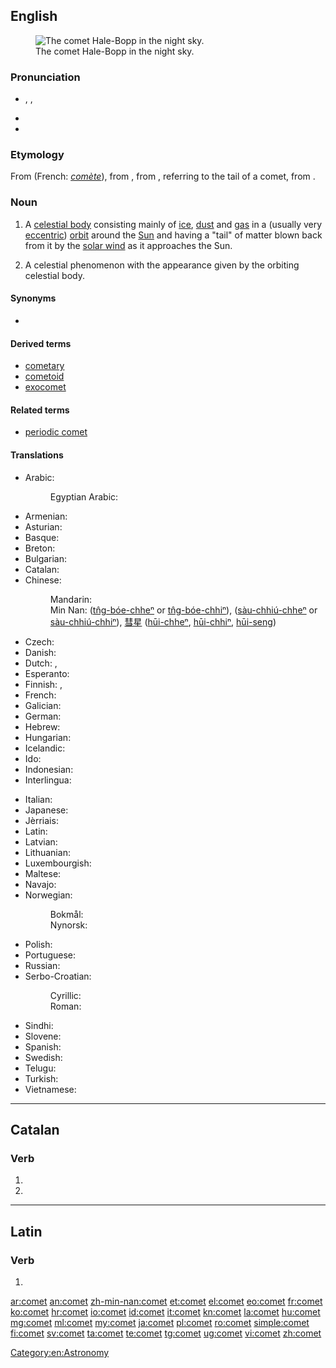 ==English==
{{wikipedia}}
[[Image:Comet-Hale-Bopp-29-03-1997 hires adj.jpg|thumb|right|The comet Hale-Bopp in the night sky.]]

===Pronunciation===
* {{enPR|kŏm'ət}}, {{IPA|/ˈkɒmət/}}, {{X-SAMPA|/"kQm@t/}}
* {{audio|en-us-comet.ogg|Audio (US)}}
* {{rhymes|ɒmɪt}}

===Etymology===
From {{etyl|fro|en}} {{term|comete|lang=fro}} (French: ''[[comète]]''), from {{etyl|la|en}} {{term|cometes|lang=la}}, from {{etyl|grc|en}} {{term|κομήτης||longhaired|sc=polytonic|tr=komētēs|lang=grc}}, referring to the tail of a comet, from {{term|κόμη||hair|sc=polytonic|tr=komē|lang=grc}}.

===Noun===
{{en-noun}}

# {{context|astronomy|lang=en}} A [[celestial body]] consisting mainly of [[ice]], [[dust]] and [[gas]] in a (usually very [[eccentric]]) [[orbit]] around the [[Sun]] and having a "tail" of matter blown back from it by the [[solar wind]] as it approaches the Sun.
# A celestial phenomenon with the appearance given by the orbiting celestial body.

====Synonyms====
* {{l|en|faxed star}}

====Derived terms====
* [[cometary]]
* [[cometoid]]
* [[exocomet]]

====Related terms====
* [[periodic comet]]

====Translations====
{{trans-top|a celestial body, generally with a tail}}
* Arabic: {{t|ar|مذنب|m|tr=muðánnab}}
*: Egyptian Arabic: {{t|arz|مذنب|m|tr=muzanab|sc=Arab}}
* Armenian: {{t|hy|գիսաստղ|tr=gisastġ}}
* Asturian: {{t|ast|cometa|m}}
* Basque: {{t+|eu|kometa}}
* Breton: {{t|br|steredenn-lostek|f}}
* Bulgarian: {{t|bg|комета|f|tr=kométa}}
* Catalan: {{t|ca|cometa|m}}
* Chinese:
*: Mandarin: {{t+|cmn|彗星|tr=huìxīng|sc=Hani}}
*: Min Nan: {{zh-ts|[[長尾星]]|[[长尾星]]}} ([[tn̂g-bóe-chheⁿ]] or [[tn̂g-bóe-chhiⁿ]]), {{zh-ts|[[掃帚星]]|[[扫帚星]]}} ([[sàu-chhiú-chheⁿ]] or [[sàu-chhiú-chhiⁿ]]), [[彗星]] ([[hūi-chheⁿ]], [[hūi-chhiⁿ]], [[hūi-seng]])
* Czech: {{t+|cs|kometa|f}}
* Danish: {{t+|da|komet|c}}
* Dutch: {{t+|nl|komeet|m}}, {{t+|nl|staartster|f}}
* Esperanto: {{t|eo|kometo}}
* Finnish: {{t+|fi|komeetta}} {{qualifier|scientific}}, {{t+|fi|pyrstötähti}} {{qualifier|old, colloquial}}
* French: {{t+|fr|comète|f}}
* Galician: {{t+|gl|cometa|m}}
* German: {{t+|de|Komet|m}}
* Hebrew: {{t|he|שביט|tr=shavyt'|m}}
* Hungarian: {{t+|hu|üstökös}}
* Icelandic: {{t+|is|halastjarna|f}}
* Ido: {{t+|io|kometo}}
* Indonesian: {{t+|id|komet}}
* Interlingua: {{t|ia|cometa}}
{{trans-mid}}
* Italian: {{t+|it|cometa|f}}
* Japanese: {{t+|ja|彗星|tr=すいせい, suisei}}
* Jèrriais: {{t|roa-jer|conmète|f}}
* Latin: {{t|la|cometes|m}}
* Latvian: {{t|lv|komēta|f}}
* Lithuanian: {{t+|lt|kometa|f}}
* Luxembourgish: {{t|lb|Koméit|m}}
* Maltese: {{t|mt|kometa|f}}
* Navajo: {{t|nv|sǫʼtsoh jóhonaaʼéí yináalwołígíí}}
* Norwegian:
*: Bokmål: {{t|no|komet|m}}
*: Nynorsk: {{t|nn|komet|m}}
* Polish: {{t+|pl|kometa|f}}
* Portuguese: {{t+|pt|cometa|m}}
* Russian: {{t+|ru|комета|f|tr=kométa}}
* Serbo-Croatian:
*: Cyrillic: {{t|sh|комета|f}}
*: Roman: {{t|sh|kometa|f}}
* Sindhi: {{t|sd|پڇڙ تارو|alt=پُڇُڙُ تارو|tr=puchhurru taarow|m}}
* Slovene: {{t+|sl|komet|m}}
* Spanish: {{t+|es|cometa|m}}
* Swedish: {{t+|sv|komet|c}}
* Telugu: {{t+|te|తోకచుక్క|tr=tōkacukka}}
* Turkish: {{t+|tr|kuyruklu yıldız}}
* Vietnamese: {{t+|vi|sao chổi}}
{{trans-bottom}}

[[Category:en:Astronomy]]

----

==Catalan==

===Verb===
{{head|ca|verb form}}

# {{ca-verb form of|p=3|n=sg|t=pres|m=ind|cometre}}
# {{ca-verb form of|p=2|n=sg|m=impr|cometre}}

----

==Latin==

===Verb===
{{la-verb-form|cōmet}}

# {{conjugation of|cōmō||3|s|fut|act|ind|lang=la}}

[[ar:comet]]
[[an:comet]]
[[zh-min-nan:comet]]
[[et:comet]]
[[el:comet]]
[[eo:comet]]
[[fr:comet]]
[[ko:comet]]
[[hr:comet]]
[[io:comet]]
[[id:comet]]
[[it:comet]]
[[kn:comet]]
[[la:comet]]
[[hu:comet]]
[[mg:comet]]
[[ml:comet]]
[[my:comet]]
[[ja:comet]]
[[pl:comet]]
[[ro:comet]]
[[simple:comet]]
[[fi:comet]]
[[sv:comet]]
[[ta:comet]]
[[te:comet]]
[[tg:comet]]
[[ug:comet]]
[[vi:comet]]
[[zh:comet]]